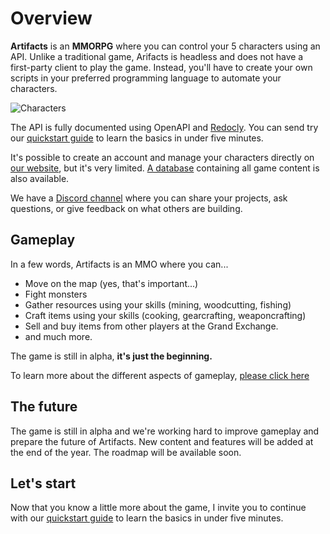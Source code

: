 

# Overview
 
**Artifacts** is an **MMORPG** where you can control your 5 characters using an API.
Unlike a traditional game, Arifacts is headless and does not have a first-party client to play the game. Instead, you'll have to create your own scripts in your preferred programming language to automate your characters.
 
![Characters](https://api.artifactsmmo.com/images/docs/characters.png)

The API is fully documented using OpenAPI and [Redocly](https://api.artifactsmmo.com/redoc). You can send try our [quickstart guide](https://docs.artifactsmmo.com/quickstart) to learn the basics in under five minutes.


<Cards>
  <Card title="Quickstart" href="/quickstart/" />
  <Card title="Database" href="https://artifactsmmo.com/databases" />
  <Card title="API Reference" href="https://api.artifactsmmo.com/redoc" />
</Cards>


It's possible to create an account and manage your characters directly on [our website](https://artifactsmmo.com/), but it's very limited. [A database](https://artifactsmmo.com/database) containing all game content is also available.

We have a [Discord channel](discord.com) where you can share your projects, ask questions, or give feedback on what others are building.

## Gameplay

In a few words, Artifacts is an MMO where you can...
 - Move on the map (yes, that's important...) 
 - Fight monsters 
 - Gather resources using your skills (mining, woodcutting, fishing) 
 - Craft items using your skills (cooking, gearcrafting, weaponcrafting) 
 - Sell  and buy items from other players at the Grand Exchange.
 - and much more.
 
The game is still in alpha, **it's just the beginning.**

To learn more about the different aspects of gameplay, [please click here](/gameplay/introduction)

## The future
The game is still in alpha and we're working hard to improve gameplay and prepare the future of Artifacts. 
New content and features will be added at the end of the year. The roadmap will be available soon.

## Let's start
Now that you know a little more about the game, I invite you to continue with our [quickstart guide](https://docs.artifactsmmo.com/quickstart)  to learn the basics in under five minutes.